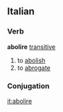 ==Italian==
===Verb===
'''abolire''' [[transitive]]
# to [[abolish]]
# to [[abrogate]]
===Conjugation===
{{it-conj-ire-b|abol|Avere}}

[[it:abolire]]